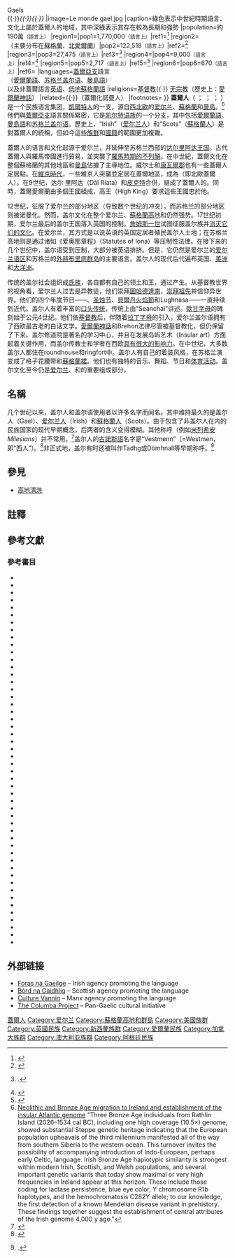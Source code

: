 {{Infobox ethnic group
|group=蓋爾人{{·}}Gaels<br />{{·}}''{{lang|ga|Na Gaeil}}{{·}}{{lang|gd|Na Gàidheil}}{{·}}{{lang|gv|Ny Gaeil}}''
|image=Le monde gael.jpg
|caption=綠色表示中世紀時期語言、文化上屬於蓋爾人的地域，其中深綠表示其存在較為長期和強勢
|population=約190萬<small>（語言上）</small>
|region1={{愛爾蘭}}|pop1=1,770,000<small>（語言上）</small>|ref1=<ref name="iri">{{cite news|url=http://www.thejournal.ie/census-2011-1-77m-say-they-are-able-to-speak-irish-400442-Mar2012/|publisher=The Journal|title=Census 2011: 1.77m say they are able to speak Irish|date=7 February 2014}}</ref>
|region2={{英国}}<br>（主要分布在[[蘇格蘭|蘇格蘭]]、[[北愛爾蘭|北愛爾蘭]]）|pop2=122,518<small>（語言上）</small>|ref2=<ref name="ni">{{cite news|url=http://www.nisra.gov.uk/Census/key_report_2011.pdf|publisher= Northern Ireland Statistics and Research Agency|title=Census 2011: Key Statistics for Northern Ireland|date=7 February 2014}}</ref>
|region3={{美国}}|pop3=27,475<small>（語言上）</small>|ref3=<ref name="osb">{{harvnb|Osbourn|2006|p=204}}.</ref>
|region4={{加拿大}}|pop4=9,000<small>（語言上）</small>|ref4=<ref name="cangd">{{cite web| url = http://www12.statcan.gc.ca/nhs-enm/2011/dp-pd/prof/index.cfm?Lang=E | title = National Household Survey (NHS) 2011| publisher = Statistics Canada| accessdate = 7 February 2015| date = 8 May 2013}}</ref>
|region5={{澳大利亚}}|pop5=2,717<small>（語言上）</small>|ref5=<ref name="ausg">{{cite news|url=https://www.academia.edu/1152975|publisher=Jill Vaughan|title=The Irish language in Australia: sociocultural identity in diasporic minority language use|date=7 February 2015}}</ref>
|region6={{新西兰}}|pop6=670<small>（語言上）</small>|ref6=
|languages=[[蓋爾亞支|蓋爾亞支]]語言<br>（[[愛爾蘭語|愛爾蘭語]]、[[苏格兰盖尔语|苏格兰盖尔语]]、[[曼島語|曼島語]]）<br />以及非蓋爾語言[[英语|英语]]、[[低地蘇格蘭語|低地蘇格蘭語]]
|religions=[[基督教|基督教]]{{·}} [[无宗教|无宗教]]（歷史上：[[愛爾蘭神話|愛爾蘭神話]]）
|related={{Link-en|诺斯-盖尔人|Norse–Gaels}}{{·}}{{Link-en|愛爾蘭諾曼人|Normans in Ireland}}（蓋爾化諾曼人）
|footnotes=
}}
'''蓋爾人'''（{{Lang-en|The Gaels}} {{IPAc-en|ɡ|eɪ|l|z}}；{{Lang-ga|Na Gaeil}} {{IPA-ga|ɡeːl|}}；{{Lang-gd|Na Gàidheil}} {{IPA-gd|ˈkɛː.el|}}；{{Lang-gv|Ny Gaeil}} {{IPA-ga|ge:l|}}）是一个民族语言集团，[[凱爾特人|凱爾特人]]的一支，源自[[西北欧|西北欧]]的[[爱尔兰岛|爱尔兰]]、[[蘇格蘭|蘇格蘭]]和[[曼島|曼島]]。{{Efn|根据[[联合国|联合国]]的定义，盖尔人并没有被正式承认为[[土著人|土著人]]，也没有被正式承认为[[殖民|殖民]]的受害者，但著名的历史学家如迈克尔·牛顿（Michael Newton）、阿拉斯泰尔·麦金托什（Alastair MacIntosh）和伊恩·麦金农（ Iain Mackinnon）提出了这一观点。<ref>{{cite journal|url=http://dc.uwm.edu/cgi/viewcontent.cgi?article=1456&context=etd|title=The Highland Clearances and the Politics of Memory |last=Brown |first=Daniel Guy |year=2014|accessdate=2 July 2017}}</ref><ref>{{cite web|title=The Scottish Highlands in Colonial & Psychodynamic Perspective|url=http://www.alastairmcintosh.com/articles/1994_interculture.htm|website=www.alastairmcintosh.com|accessdate=2 July 2017}}</ref><ref>{{cite journal|last1=Mackinnon|first1=Iain|title=Colonialism and the Highland Clearances|journal=Northern Scotland|date=1 May 2017|volume=8|issue=1|pages=22–48|doi=10.3366/nor.2017.0125|issn=0306-5278}}</ref>}}<ref name="Cassidy">[http://www.pnas.org/content/113/2/368 Neolithic and Bronze Age migration to Ireland and establishment of the insular Atlantic genome] "Three Bronze Age individuals from Rathlin Island (2026–1534 cal BC), including one high coverage (10.5×) genome, showed substantial Steppe genetic heritage indicating that the European population upheavals of the third millennium manifested all of the way from southern Siberia to the western ocean. This turnover invites the possibility of accompanying introduction of Indo-European, perhaps early Celtic, language. Irish Bronze Age haplotypic similarity is strongest within modern Irish, Scottish, and Welsh populations, and several important genetic variants that today show maximal or very high frequencies in Ireland appear at this horizon. These include those coding for lactase persistence, blue eye color, Y chromosome R1b haplotypes, and the hemochromatosis C282Y allele; to our knowledge, the first detection of a known Mendelian disease variant in prehistory. These findings together suggest the establishment of central attributes of the Irish genome 4,000 y ago."</ref>他們與[[蓋爾亞支|蓋爾亞支]]語言關係緊密，它是[[凯尔特语族|凯尔特语族]]的一个分支，其中包括[[愛爾蘭語|愛爾蘭語]]、[[曼島語|曼島語]]和[[苏格兰盖尔语|苏格兰盖尔语]]。歷史上，“Irish”（[[爱尔兰人|爱尔兰人]]）和“Scots”（[[蘇格蘭人|蘇格蘭人]]）是對蓋爾人的統稱，但如今這些[[族群|族群]]和[[國籍|國籍]]的範圍更加複雜。 

蓋爾人的语言和文化起源于爱尔兰，并延伸至苏格兰西部的[[达尔里阿达王国|达尔里阿达王国]]。古代蓋爾人與羅馬帝國進行貿易，並突襲了[[不列顛尼亞_(羅馬行省)|羅馬時期的不列顛]]。在中世紀，蓋爾文化在整個蘇格蘭的其他地區和[[曼島|曼島]]佔據了主導地位。威尔士和[[康瓦爾郡|康瓦爾郡]]也有一些蓋爾人定居點。在[[維京時代|維京時代]]，一些維京人突襲並定居在蓋爾地區，成為{{Link-en|诺斯-盖尔人|Norse–Gaels}}（即北歐蓋爾人）。在9世纪，达尔·里阿达（Dál Riata）和[[皮克特人|皮克特]]合併，組成了蓋爾人的{{Link-en|阿尔巴王国|Kingdom of Alba}}。同時，蓋爾愛爾蘭由多個王國組成，高王（High King）要求這些王國忠於他。 

12世纪，{{Link-en|愛爾蘭諾曼人|Normans in Ireland|諾曼人}}征服了爱尔兰的部分地区（导致数个世纪的冲突），而苏格兰的部分地区则被诺曼化。然而，盖尔文化在整个爱尔兰、[[蘇格蘭高地|蘇格蘭高地]]和{{Link-en|加洛韦|Galloway}}仍然强势。17世纪初期，爱尔兰最后的盖尔王国落入英国的控制。[[詹姆士六世及一世|詹姆斯一世]]试图征服盖尔族并[[文化灭绝|消灭它们的文化]]。在爱尔兰，其方式是以说英语的英国定居者殖民盖尔人土地；在苏格兰高地则是通过诸如《爱奥那章程》（Statutes of Iona）等压制性法律。在接下来的几个世纪中，盖尔语受到压制，大部分被英语排挤。但是，它仍然是爱尔兰的[[爱尔兰语区|爱尔兰语区]]和苏格兰的[[外赫布里底群岛|外赫布里底群岛]]的主要语言。盖尔人的现代后代遍布英国、[[美洲|美洲]]和[[澳大拉西亞|大洋洲]]。 

传统的盖尔社会组织成[[氏族|氏族]]，各自都有自己的领土和王，通过{{Link-en|选长制|Tanistry}}产生。从基督教世界的视角看，爱尔兰人过去是异教徒，他们崇拜[[圖哈德達南|圖哈德達南]]，[[祖先崇拜|崇拜祖先]]并信仰异世界。他们的四个年度节日——{{Link-en|夏末节|Samhain}}、[[圣布里吉德节|圣烛节]]、[[貝爾丹火焰節|貝爾丹火焰節]]和Lughnasa——一直持续到近代。盖尔人有着丰富的[[口头传统|口头传统]]，传统上由“Seanchaí”讲述。[[歐甘字母|歐甘字母]]的碑刻始于公元4世纪。他们依[[基督教|基督教]]后，伴随着[[拉丁字母|拉丁字母]]的引入，爱尔兰盖尔语拥有了西欧最古老的白话文学。[[愛爾蘭神話|愛爾蘭神話]]和Brehon法律尽管被基督教化，但仍保留了下来。盖尔修道院是著名的学习中心，并且在发展岛屿艺术（Insular art）方面起着关键作用，而盖尔传教士和学者在西欧[[凯尔特传教运动|具有很大的影响力]]。在中世纪，大多数盖尔人都住在roundhouse和ringfort中。盖尔人有自己的着装风格，在苏格兰演变成了格子花腰带和[[蘇格蘭裙|蘇格蘭裙]]。他们也有独特的音乐、舞蹈、节日和[[蓋爾式運動|体育活动]]。盖尔文化至今仍是[[愛爾蘭文化|爱尔兰]]、{{Link-en|苏格兰文化|Culture of Scotland|苏格兰}}和{{Link-en|曼岛文化|Culture of the Isle of Man}}的重要组成部分。

== 名稱 ==
几个世纪以来，盖尔人和盖尔语使用者以许多名字而闻名。其中维持最久的是盖尔人（Gael）、[[爱尔兰人|爱尔兰人]]（Irish）和[[蘇格蘭人|蘇格蘭人]]（Scots）。由于包含了非盖尔人在内的民族国家的现代早期概念，后两者的含义变得模糊。其他称呼（例如[[米列希安|米列希安]] ''Milesians''）并不常用。<ref name="mil">{{Cite news|url=https://www.historyireland.com/pre-history-archaeology/did-the-irish-come-from-spain/|publisher=History Ireland|title=Did the Irish Come from Spain?|date=Autumn 2001}}</ref>盖尔人的[[古諾斯語|古諾斯語]]名字是“Vestmenn”（=Westmen，即“西人”）。<ref>{{Cite book|last=Woolf|first=Alex|date=2007|title=From Pictland to Alba, 789–1070|url=https://archive.org/details/frompictlandtoal00wool_413|publisher=Edinburgh University Press|page=[https://archive.org/details/frompictlandtoal00wool_413/page/n299 283]}}</ref>非正式地，盖尔有时还被叫作Tadhg或Dòmhnall等早期称呼。<ref>{{Harvnb|O'Leary|2004}}.</ref> 

== 參見 ==
* [[高地清洗|高地清洗]]

== 註釋 ==
{{Notelist}}

== 參考文獻 ==
{{Reflist|30em}}

=== 參考書目 ===
{{ReflistH|2}}
* {{Cite book|title=The Making of Europe: Conquest, Colonization and Cultural Change, 950–1350|last=Bartlett|first=Robert|year=1994|publisher=Penguin|isbn=978-0140154092|ref=harv|url=https://archive.org/details/isbn_9780140154092}}
* {{Cite book|title=Duanaire Na Sracaire: Songbook of the Pillagers, Anthology of Scottish Gaelic Verse to 1600|last=Bateman|first=Mary|year=2007|publisher=Birlinn|isbn=978-1841581811|ref=harv}}
* {{Cite book|title=Representing Ireland: Literature and the Origins of Conflict, 1534-1660|last=Bradshaw|first=Brendan|year=1993|publisher=Cambridge University Press|isbn=978-0521416344|ref=harv|url=https://archive.org/details/isbn_9780521416344}}
* {{Cite book|title='And so began the Irish Nation': Nationality, National Consciousness and Nationalism in Pre-modern Ireland|last=Bradshaw|first=Brendan|year=2015|publisher=Ashgate Publishing|isbn=978-1472442567|ref=harv}}
* {{Cite book|title=Irish Kings and High Kings|last=Byrne|first=Francis J.|year=1973|publisher=Four Courts Press|isbn=978-1851821969|ref=harv|url=https://archive.org/details/irishkingshighki00byrn_0}}
* {{Cite book|title=White People, Indians, and Highlanders: Tribal People and Colonial Encounters in Scotland and America|last=Calloway|first=Colin G.|year=2010|publisher=Oxford University Press|isbn=978-0199737826|ref=harv}}
* {{Cite book|title=Making Ireland British, 1580-1650|url=https://archive.org/details/makingirelandbri00cann|last=Canny|first=Nicholas|year=2001|publisher=OUP Oxford|isbn=978-0199259052|ref=harv}}
* {{Cite book|title=Early Christian Ireland|last=Charles-Edwards|first=T. M.|year=2007|publisher=Cambridge University Press|isbn=9780521037167|ref=harv}}
* {{Cite book|title=The Triumph Tree: Scotland's Earliest Poetry AD 550-1350|last=Clancy|first=Thomas Owen|year=2008|publisher=Canongate Classics|isbn=978-0862417871|ref=harv}}
* {{Cite book|title=Contested Island: Ireland 1460-1630|url=https://archive.org/details/contestedislandi0000conn|last=Connolly|first=S. J.|year=2009|publisher=OUP Oxford|isbn=978-0199563715|ref=harv}}
* {{Cite book|title=Divided Kingdom: Ireland 1630-1800|last=Connolly|first=S. J.|year=2010|publisher=OUP Oxford|isbn=978-0199583874|ref=harv}}
* {{Cite book|title=The Famine Plot: England's Role in Ireland's Greatest Tragedy|last=Coogan|first=Tim Pat|year=2013|publisher=Palgrave Macmillan|isbn=978-1137278838|ref=harv}}
* {{Cite book|title=Wars of Words: The Politics of Language in Ireland 1537-2004|last=Crowley|first=Tony|year=2008|publisher=OUP Oxford|isbn=978-0199532766|ref=harv}}
* {{Cite book|title=A History of the Irish Language: From the Norman Invasion to Independence|last=Doyle|first=Aidan|year=2015|publisher=OUP Oxford|isbn=978-0198724766|ref=harv}}
* {{Cite book|title=Erin's Blood Royal: The Gaelic Noble Dynasties of Ireland|last=Ellis|first=Peter Berresford|year=2002|publisher=Palgrave Macmillan|isbn=978-0312230494|ref=harv|url=https://archive.org/details/erinsbloodroyal00elli}}
* {{Cite book|title=The Irish in Britain from the Earliest Times to the Fall and Death of Parnell|last=Denvir|first=John|year=1892|publisher=Kegan Paul, Trench, Trübner|ref=harv}}
* {{Cite book|title=Gaelic Gothic: Race, Colonization and Irish Culture|url=https://archive.org/details/gaelicgothicrace0000gibb|last=Gibbons|first=Luke|year=2004|publisher=Alren House|isbn=978-1903631393|ref=harv}}
* {{Cite book|title=From Chiefdom to State in Early Ireland|last=Gibson|first=D. Blair|year=2012|publisher=Cambridge University Press|isbn=978-1107015630|ref=harv}}
* {{Cite book|title=The Golden Age of Irish Art: The Medieval Achievement 600-1200|url=https://archive.org/details/goldenageofirish0000harb|last=Harbison|first=Peter|year=1999|publisher=Thames & Hudson|isbn=978-0500019276|ref=harv}}
* {{Cite book|title=An Duanaire 1600-1900: Poems of the Dispossessed|last=Kinsella|first=Thomas|year=1981|publisher=Dolmen Press|isbn=978-0851053646|ref=harv}}
*{{Cite book|title=Trafodion Anhrydeddus Gymdeithas y Cymmrodorion; cyfres newydd|volume=vol. 9|origyear=2003|pages=41–56|last=Koch|first=John T.|year=2004|publisher=The Honourable Society of Cymmrodorion|issn=0959-3632|ref=harv}}
* {{Cite book|title=Celtic Culture: A Historical Encyclopedia|last=Koch|first=John T.|year=2004|publisher=ABC-CLIO|isbn=978-1851094400|ref=harv}}
* {{Cite book|title=Mere Irish and Fior-Ghael: Studies in the Idea of Irish Nationality, Its Development and Literary Expression Prior to the Nineteenth Century|url=https://archive.org/details/mereirishfiorgha0000leer|last=Leerssen|first=Joep|year=1997|publisher=University of Notre Dame Press|isbn=978-0268014278|ref=harv}}
* {{Cite book|title=Consolidating Conquest: Ireland 1603-1727|last=Lenihan|first=Patrick|year=2007|publisher=Routledge|isbn=978-0582772175|ref=harv}}
* {{Cite book|title=The Irish Language in Ireland: From Goídel to Globalisation|last=Mac Giolla Chríost|first=Diarmait|year=2005|publisher=Routledge|isbn=978-0415320467|ref=harv}}
* {{Cite book|title=The Broken Harp: Identity and Language in Modern Ireland|last=Mac Síomoín|first=Tomás|year=2014|publisher=Nuascealta|isbn=978-1502974570|ref=harv}}
* {{Cite book|title=Highlanders: A History of the Gaels|url=https://archive.org/details/highlandershisto0000macl|last=Macleod|first=John|year=1997|publisher=Sceptre|isbn=978-0340639917|ref=harv}}
* {{Cite book|title=The Story of the Irish Race: A Popular History of Ireland|last=MacManus|first=Seamus|year=1921|publisher=The Irish Publishing Company|isbn=978-0-517-06408-5|ref=harv|url=https://archive.org/details/storyofirishra00macm}}
* {{Cite book|title=Divided Gaels: Gaelic Cultural Identities in Scotland and Ireland C.1200-C.1650|last=McLeod|first=Wilson|year=2004|publisher=OUP Oxford|isbn=978-0199247226|ref=harv}}
* {{Cite book|title=A Handbook of the Scottish Gaelic World|last=Newton|first=Michael|year=2000|publisher=Four Courts Press|isbn=978-1851825417|ref=harv}}
* {{Cite book|title=Warriors of the Word: The World of the Scottish Highlanders|last=Newton|first=Michael|year=2009|publisher=Birlinn|isbn=978-1841588261|ref=harv}}
* {{Cite book|title=To Hell or Barbados: The Ethnic Cleansing of Ireland|last=O'Callaghan|first=Sean|year=2001|publisher=Brandon|isbn=978-0863222870|ref=harv}}
* {{Cite book|title=Dissertations on the Ancient History of Ireland|last=O'Conor Don|first=Charles|year=1753|publisher=J. Christie|isbn=|ref=harv}}
* {{Cite book|title=A New History of Ireland, Volume I: Prehistoric and Early Ireland|last=Ó Cróinín|first=Dáibhí|year=2005|publisher=Oxford University Press|isbn=9780199226658|ref=harv}}
* {{Cite book|title=Medieval Ireland: An Encyclopedia|last=O'Duffy|first=Séan|year=2005|publisher=Routledge|isbn=978-1135948245|ref=harv}}
* {{Cite book|title=Ogygia: A Chronological Account of Irish Events|last=Ó Flaithbheartaigh|first=Ruaidhrí|year=1685|publisher=B. Tooke|isbn=|ref=harv}}
* {{Cite book|title=A General History of Ireland|url=https://archive.org/details/ageneralhistory00ohagoog|last=O'Halloran|first=Sylvester|year=1778|publisher=Hamilton|isbn=|ref=harv}}
* {{Cite book|title=The Sacred Isle: Belief and Religion in Pre-Christian Ireland|last=Ó hÓgáin|first=Dáithí|year=2001|publisher=Boydell Press|isbn=9780851157474|ref=harv}}
* {{Cite book|title=The Prose Literature of the Gaelic Revival, 1881-1921|last=O'Leary|first=Philip|year=2004|publisher=Pennsylvania State University Press|isbn=978-0271025964|ref=harv}}
* {{Cite book|title=The Great Book of Irish Genealogies|last=Ó Muraíle|first=Nollaig|year=2004|publisher=De Burca Books|isbn=978-0946130368|ref=harv}}
* {{Cite book|title=Catholic History of Ireland|last=O'Sullivan Beare|first=Philip|year=1621|publisher=Spain|ref=harv}}
* {{Cite book|title=Teaching World Languages for Social Justice: A Sourcebook of Principles and Practices|last=Osbourn|first=Terry A.|year=2006|publisher=Routledge|isbn=978-1135609856|ref=harv}}
* {{Cite book|title=Cattle Lords and Clansmen: The Social Structure of Early Ireland|last=Patterson|first=Nerys T.|year=1991|publisher=Garland Press|isbn=9780268008000|ref=harv|url=https://archive.org/details/cattlelordsclans00patt}}
* {{Cite book|title=Celts and the Classical World|last=Rankin|first=David|year=2002|publisher=Routledge|isbn=978-1134747214|ref=harv}}
* {{Cite book|title=Patrick Sellar and the Highland Clearances: Homicide, Eviction and the Price of Progress|last=Richards|first=Eric|year=1999|publisher=Edinburgh University Press|isbn=9781902930138|ref=harv}}
* {{Cite book|title=The Last of the Celts|last=Tanner|first=Marcus|year=2006|publisher=Yale University Press|isbn=9780300115352|ref=harv}}
* {{Cite book|title=Kings, Chronologies, and Genealogies: Studies in the Political History of Early Medieval Ireland and Wales|last=Thornton|first=David E.|year=2003|publisher=Occasional Publications UPR|isbn=978-1900934091|ref=harv}}
* {{Cite book|title=Irish Writers and Religion|last=Welch|first=Robert|year=1992|publisher=Rowman & Littlefield|isbn=978-0389209638|ref=harv}}
* {{Cite book|title=The Edinburgh Companion to the Gaelic Language|last=Watson|first=Moray|year=2010|publisher=Edinburgh University Press|isbn=978-0748637096|ref=harv}}
* {{Cite book|title=From Pictland to Alba, 789-1070|last=Woolfe|first=Alex|year=2007|publisher=Edinburgh University Press|isbn=978-0748612338|ref=harv}}
{{ReflistF|2}}

== 外部链接 ==

* [http://www.gaeilge.ie/ Foras na Gaeilge] – Irish agency promoting the language
* [https://web.archive.org/web/20120807023750/http://www.gaidhlig.org.uk/index-en.htm Bòrd na Gàidhlig] – Scottish agency promoting the language
* [https://web.archive.org/web/20150303010203/http://www.culturevannin.im/cms/ Culture Vannin] – Manx agency promoting the language
* [http://www.colmcille.net/ The Columba Project] – Pan-Gaelic cultural initiative
{{Authority control}}

[[Category:蓋爾人|]]
[[Category:爱尔兰|Category:爱尔兰]]
[[Category:蘇格蘭高地和群島|Category:蘇格蘭高地和群島]]
[[Category:美國族群|Category:美國族群]]
[[Category:英國民族|Category:英國民族]]
[[Category:新西蘭族群|Category:新西蘭族群]]
[[Category:愛爾蘭民族|Category:愛爾蘭民族]]
[[Category:加拿大族群|Category:加拿大族群]]
[[Category:澳大利亚族群|Category:澳大利亚族群]]
[[Category:阿根廷民族|Category:阿根廷民族]]